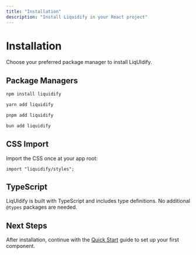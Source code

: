 ```yaml
---
title: "Installation"
description: "Install Liquidify in your React project"
---
```


# Installation

Choose your preferred package manager to install LiqUIdify.

## Package Managers

```bash
npm install liquidify
```

```bash
yarn add liquidify
```

```bash
pnpm add liquidify
```

```bash
bun add liquidify
```

## CSS Import

Import the CSS once at your app root:

```tsx
import "liquidify/styles";
```

## TypeScript

LiqUIdify is built with TypeScript and includes type definitions. No additional `@types` packages are needed.

## Next Steps

After installation, continue with the [Quick Start](/getting-started/quickstart) guide to set up your first component.
